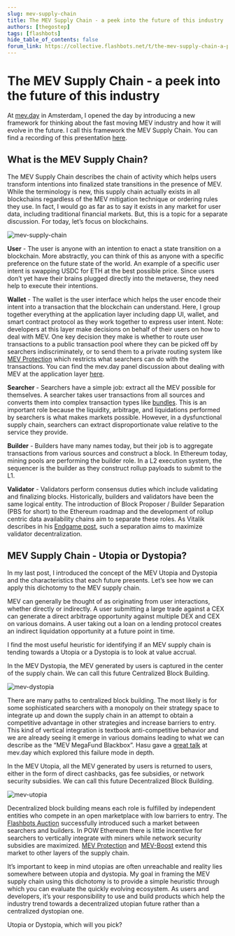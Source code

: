 ```yaml
---
slug: mev-supply-chain
title: The MEV Supply Chain - a peek into the future of this industry
authors: [thegostep]
tags: [flashbots]
hide_table_of_contents: false
forum_link: https://collective.flashbots.net/t/the-mev-supply-chain-a-peek-into-the-future-of-this-industry/884
---
```


# The MEV Supply Chain - a peek into the future of this industry

At [mev.day](https://flashbots.notion.site/flashbots/mev-day-836f88806995412dabc1c7bb7ce4e830) in Amsterdam, I opened the day by introducing a new framework for thinking about the fast moving MEV industry and how it will evolve in the future. I call this framework the MEV Supply Chain. You can find a recording of this presentation [here](https://www.youtube.com/watch?v=AuMkr5AnUvI).

<!--truncate-->

## What is the MEV Supply Chain?
The MEV Supply Chain describes the chain of activity which helps users transform intentions into finalized state transitions in the presence of MEV. While the terminology is new, this supply chain actually exists in all blockchains regardless of the MEV mitigation technique or ordering rules they use. In fact, I would go as far as to say it exists in any market for user data, including traditional financial markets. But, this is a topic for a separate discussion. For today, let’s focus on blockchains.

![mev-supply-chain](/img/mev-supply-chain.png)

**User** - The user is anyone with an intention to enact a state transition on a blockchain. More abstractly, you can think of this as anyone with a specific preference on the future state of the world. An example of a specific user intent is swapping USDC for ETH at the best possible price. Since users don’t yet have their brains plugged directly into the metaverse, they need help to execute their intentions.

**Wallet** - The wallet is the user interface which helps the user encode their intent into a transaction that the blockchain can understand. Here, I group together everything at the application layer including dapp UI, wallet, and smart contract protocol as they work together to express user intent. Note: developers at this layer make decisions on behalf of their users on how to deal with MEV. One key decision they make is whether to route user transactions to a public transaction pool where they can be picked off by searchers indiscriminately, or to send them to a private routing system like [MEV Protection](https://docs.flashbots.net/flashbots-protect/overview/) which restricts what searchers can do with the transactions. You can find the mev.day panel discussion about dealing with MEV at the application layer [here](https://www.youtube.com/watch?v=3FHFOJqrJ4A).

**Searcher** - Searchers have a simple job: extract all the MEV possible for themselves. A searcher takes user transactions from all sources and converts them into complex transaction types like [bundles](https://docs.flashbots.net/flashbots-auction/searchers/advanced/understanding-bundles). This is an important role because the liquidity, arbitrage, and liquidations performed by searchers is what makes markets possible. However, in a dysfunctional supply chain, searchers can extract disproportionate value relative to the service they provide.

**Builder** - Builders have many names today, but their job is to aggregate transactions from various sources and construct a block. In Ethereum today, mining pools are performing the builder role. In a L2 execution system, the sequencer is the builder as they construct rollup payloads to submit to the L1.

**Validator** - Validators perform consensus duties which include validating and finalizing blocks. Historically, builders and validators have been the same logical entity. The introduction of Block Proposer / Builder Separation (PBS for short) to the Ethereum roadmap and the development of rollup centric data availability chains aim to separate these roles. As Vitalik describes in his [Endgame post](https://vitalik.ca/general/2021/12/06/endgame.html), such a separation aims to maximize validator decentralization.

## MEV Supply Chain - Utopia or Dystopia?
In my last post, I introduced the concept of the MEV Utopia and Dystopia and the characteristics that each future presents. Let’s see how we can apply this dichotomy to the MEV supply chain.

MEV can generally be thought of as originating from user interactions, whether directly or indirectly. A user submitting a large trade against a CEX can generate a direct arbitrage opportunity against multiple DEX and CEX on various domains. A user taking out a loan on a lending protocol creates an indirect liquidation opportunity at a future point in time.

I find the most useful heuristic for identifying if an MEV supply chain is tending towards a Utopia or a Dystopia is to look at value accrual.

In the MEV Dystopia, the MEV generated by users is captured in the center of the supply chain. We can call this future Centralized Block Building.

![mev-dystopia](/img/mev-dystopia.png)

There are many paths to centralized block building. The most likely is for some sophisticated searchers with a monopoly on their strategy space to integrate up and down the supply chain in an attempt to obtain a competitive advantage in other strategies and increase barriers to entry. This kind of vertical integration is textbook anti-competitive behavior and we are already seeing it emerge in various domains leading to what we can describe as the “MEV MegaFund Blackbox”. Hasu gave a [great talk](https://www.youtube.com/watch?v=sYFuFLe9kp0) at mev.day which explored this failure mode in depth.

In the MEV Utopia, all the MEV generated by users is returned to users, either in the form of direct cashbacks, gas fee subsidies, or network security subsidies. We can call this future Decentralized Block Building.

![mev-utopia](/img/mev-utopia.png)

Decentralized block building means each role is fulfilled by independent entities who compete in an open marketplace with low barriers to entry. The [Flashbots Auction](https://docs.flashbots.net/flashbots-auction/overview) successfully introduced such a market between searchers and builders. In POW Ethereum there is little incentive for searchers to vertically integrate with miners while network security subsidies are maximized. [MEV Protection](https://docs.flashbots.net/flashbots-protect/overview/) and [MEV-Boost](https://github.com/flashbots/mev-boost) extend this market to other layers of the supply chain.

It’s important to keep in mind utopias are often unreachable and reality lies somewhere between utopia and dystopia. My goal in framing the MEV supply chain using this dichotomy is to provide a simple heuristic through which you can evaluate the quickly evolving ecosystem. As users and developers, it’s your responsibility to use and build products which help the industry trend towards a decentralized utopian future rather than a centralized dystopian one.

Utopia or Dystopia, which will you pick?
